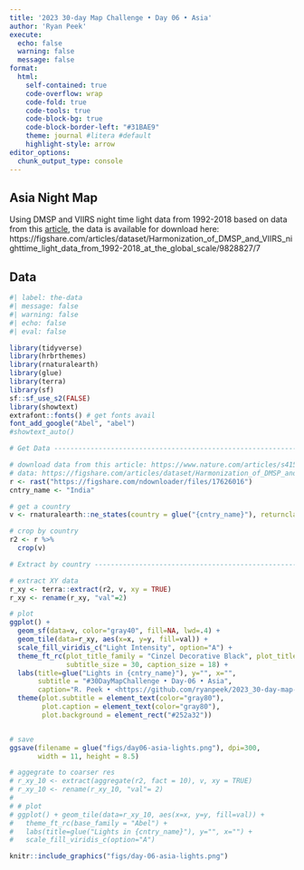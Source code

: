 ```yaml
---
title: '2023 30-day Map Challenge • Day 06 • Asia'
author: 'Ryan Peek'
execute:
  echo: false
  warning: false
  message: false
format: 
  html:
    self-contained: true
    code-overflow: wrap
    code-fold: true
    code-tools: true
    code-block-bg: true
    code-block-border-left: "#31BAE9"
    theme: journal #litera #default
    highlight-style: arrow
editor_options: 
  chunk_output_type: console
---
```


## Asia Night Map

Using DMSP and VIIRS night time light data from 1992-2018 based on data from this [article](https://www.nature.com/articles/s41597-020-0510-y), the data is available for download here: https://figshare.com/articles/dataset/Harmonization_of_DMSP_and_VIIRS_nighttime_light_data_from_1992-2018_at_the_global_scale/9828827/7


## Data

```r
#| label: the-data
#| message: false
#| warning: false
#| echo: false
#| eval: false

library(tidyverse)
library(hrbrthemes)
library(rnaturalearth)
library(glue)
library(terra)
library(sf)
sf::sf_use_s2(FALSE)
library(showtext)
extrafont::fonts() # get fonts avail
font_add_google("Abel", "abel")
#showtext_auto()

# Get Data ----------------------------------------------------------------

# download data from this article: https://www.nature.com/articles/s41597-020-0510-y
# data: https://figshare.com/articles/dataset/Harmonization_of_DMSP_and_VIIRS_nighttime_light_data_from_1992-2018_at_the_global_scale/9828827/7
r <- rast("https://figshare.com/ndownloader/files/17626016")
cntry_name <- "India"

# get a country
v <- rnaturalearth::ne_states(country = glue("{cntry_name}"), returnclass = "sf")

# crop by country
r2 <- r %>%
  crop(v)

# Extract by country -------------------------------------------------------

# extract XY data
r_xy <- terra::extract(r2, v, xy = TRUE)
r_xy <- rename(r_xy, "val"=2)

# plot
ggplot() + 
  geom_sf(data=v, color="gray40", fill=NA, lwd=.4) +
  geom_tile(data=r_xy, aes(x=x, y=y, fill=val)) +
  scale_fill_viridis_c("Light Intensity", option="A") +
  theme_ft_rc(plot_title_family = "Cinzel Decorative Black", plot_title_size = 42,
              subtitle_size = 30, caption_size = 18) +
  labs(title=glue("Lights in {cntry_name}"), y="", x="",
       subtitle = "#30DayMapChallenge • Day-06 • Asia",
       caption="R. Peek • <https://github.com/ryanpeek/2023_30-day-map-challenge/> \n  Data from <https://figshare.com/ndownloader/files/17626016>")+
  theme(plot.subtitle = element_text(color="gray80"),
        plot.caption = element_text(color="gray80"),
        plot.background = element_rect("#252a32"))


# save
ggsave(filename = glue("figs/day06-asia-lights.png"), dpi=300,
       width = 11, height = 8.5)

# aggegrate to coarser res
# r_xy_10 <- extract(aggregate(r2, fact = 10), v, xy = TRUE)
# r_xy_10 <- rename(r_xy_10, "val"= 2)
# 
# # plot
# ggplot() + geom_tile(data=r_xy_10, aes(x=x, y=y, fill=val)) +
#   theme_ft_rc(base_family = "Abel") +
#   labs(title=glue("Lights in {cntry_name}"), y="", x="") +
#   scale_fill_viridis_c(option="A")

```

```r
knitr::include_graphics("figs/day-06-asia-lights.png")

```


